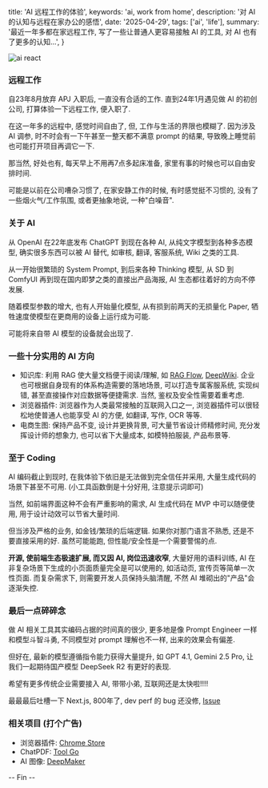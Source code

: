   title: 'AI 远程工作的体验',
  keywords: 'ai, work from home',
  description: '对 AI 的认知与远程在家办公的感悟',
  date: '2025-04-29',
  tags: ['ai', 'life'],
  summary:
    '最近一年多都在家远程工作, 写了一些让普通人更容易接触 AI 的工具, 对 AI 也有了更多的认知...',
}


<Img
  src="/weibo/large/6708d6c2gy1i0xj95099lj20sg0eg0xs.jpg"
  alt="ai react"
  width={1024}
  height={520}
/>

### 远程工作

自23年8月放弃 APJ 入职后, 一直没有合适的工作. 直到24年1月遇见做 AI 的初创公司, 打算体验一下远程工作, 便入职了.

在这一年多的远程中, 感觉时间自由了, 但, 工作与生活的界限也模糊了. 因为涉及 AI 调参, 时不时会有一下午甚至一整天都不满意 prompt 的结果, 导致晚上睡觉前也可能打开项目再调它一下.

那当然, 好处也有, 每天早上不用再7点多起床准备, 家里有事的时候也可以自由安排时间.

可能是以前在公司嘈杂习惯了, 在家安静工作的时候, 有时感觉挺不习惯的, 没有了一些烟火气/工作氛围, 或者更抽象地说, 一种"白噪音".

### 关于 AI

从 OpenAI 在22年底发布 ChatGPT 到现在各种 AI, 从纯文字模型到各种多态模型, 确实很多东西可以被 AI 替代, 如审核, 翻译, 客服系统, Wiki 之类的工具.

从一开始很繁琐的 System Prompt, 到后来各种 Thinking 模型, 从 SD 到 ComfyUI 再到现在国内即梦之类的直接出产品海报, AI 生态都往着好的方向不停发展.

随着模型参数的增大, 也有人开始量化模型, 从有损到前两天的无损量化 Paper, 牺牲速度使模型在更商用的设备上运行成为可能.

可能将来自带 AI 模型的设备就会出现了.

### 一些十分实用的 AI 方向

- 知识库: 利用 RAG 使大量文档便于阅读/理解, 如 [RAG Flow](https://github.com/infiniflow/ragflow), [DeepWiki](https://deepwiki.com/). 企业也可根据自身现有的体系构造需要的落地场景, 可以打造专属客服系统, 实现纠错, 甚至直接操作对应数据等便捷需求. 当然, 鉴权及安全性需要着重考虑.
- 浏览器插件: 浏览器作为人类最常接触的互联网入口之一, 浏览器插件可以很轻松地使普通人也能享受 AI 的方便, 如翻译, 写作, OCR 等等.
- 电商生图: 保持产品不变, 设计并更换背景, 可大量节省设计师精修时间, 充分发挥设计师的想象力, 也可以省下大量成本, 如模特拍服装, 产品布景等.

### 至于 Coding

AI 编码截止到现时, 在我体验下依旧是无法做到完全信任并采用, 大量生成代码的场景下甚至不可用. (小工具函数倒是十分好用, 注意提示词即可)

当然, 如前端界面这种不会有严重影响的需求, AI 生成代码在 MVP 中可以随便使用, 用于设计动效可以节省大量时间.

但当涉及严格的业务, 如金钱/繁琐的后端逻辑. 如果你对那门语言不熟悉, 还是不要直接采用的好. 虽然可能能跑, 但性能/安全性是一个需要警惕的点.

**开源, 使前端生态极速扩展, 而又因 AI, 岗位迅速收窄**, 大量好用的语料训练, AI 在非复杂场景下生成的小页面质量完全是可以使用的, 如活动页, 宣传页等简单一次性页面. 而复杂需求下, 则需要开发人员保持头脑清醒, 不然 AI 堆砌出的"产品"会逐渐失控.

### 最后一点碎碎念

做 AI 相关工具其实编码占据的时间真的很少, 更多地是像 Prompt Engineer 一样和模型斗智斗勇, 不同模型对 prompt 理解也不一样, 出来的效果会有偏差.

但好在, 最新的模型遵循指令能力获得大量提升, 如 GPT 4.1, Gemini 2.5 Pro, 让我们一起期待国产模型 DeepSeek R2 有更好的表现.

希望有更多传统企业需要接入 AI, 带带小弟, 互联网还是太快啦!!!!

最最最后吐槽一下 Next.js, 800年了, dev perf 的 bug 还没修, [Issue](https://github.com/vercel/next.js/issues/76937)

### 相关项目 (打个广告)

- 浏览器插件: [Chrome Store](https://chromewebstore.google.com/detail/eifggjnmcnhjemoafbilkaogdlnkojbf)
- ChatPDF: [Tool Go](https://toolgo.ai/chatpdf/home)
- AI 图像: [DeepMaker](https://deepmaker.ai/)

-- Fin --

